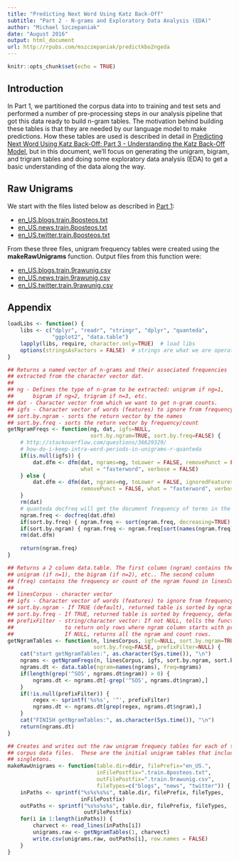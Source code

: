 ```yaml
---
title: "Predicting Next Word Using Katz Back-Off"
subtitle: "Part 2 - N-grams and Exploratory Data Analysis (EDA)"
author: "Michael Szczepaniak"
date: "August 2016"
output: html_document
url: http://rpubs.com/mszczepaniak/predictkbo2ngeda
---
```


```r
knitr::opts_chunk$set(echo = TRUE)
```

## Introduction
In Part 1, we partitioned the corpus data into to training and test sets and performed a number of pre-processing steps in our analysis pipeline that got this data ready to build n-gram tables.  The motivation behind building these tables is that they are needed by our language model to make predictions.  How these tables are used is described in detail in [Predicting Next Word Using Katz Back-Off: Part 3 - Understanding the Katz Back-Off Model](http://rpubs.com/mszczepaniak/predictkbo3model), but in this document, we'll focus on generating the unigram, bigram, and trigram tables and doing some exploratory data analysis (EDA) to get a basic understanding of the data along the way.

## Raw Unigrams
We start with the files listed below as described in [Part 1](http://rpubs.com/mszczepaniak/predictkbo1preproc):

+ [en_US.blogs.train.8posteos.txt](https://www.dropbox.com/s/9dx3oo1w5uf8n1t/en_US.blogs.train.8posteos.txt?dl=1)
+ [en_US.news.train.8posteos.txt](https://www.dropbox.com/s/54cvi36161y6pvk/en_US.news.train.8posteos.txt?dl=1)
+ [en_US.twitter.train.8posteos.txt](https://www.dropbox.com/s/6ayhavfnzs5lmqa/en_US.twitter.train.8posteos.txt?dl=1)

From these three files, unigram frequency tables were created using the **makeRawUnigrams** function. Output files from this function were:

+ [en_US.blogs.train.9rawunig.csv](https://www.dropbox.com/s/pv16pe6buubsz4n/en_US.blogs.train.9rawunig.csv?dl=1)
+ [en_US.news.train.9rawunig.csv](https://www.dropbox.com/s/4u90r188ht2etic/en_US.news.train.9rawunig.csv?dl=1)
+ [en_US.twitter.train.9rawunig.csv](https://www.dropbox.com/s/2sskj3taoq9bkbi/en_US.twitter.train.9rawunig.csv?dl=1)



## Appendix

```r
loadLibs <- function() {
    libs <- c("dplyr", "readr", "stringr", "dplyr", "quanteda",
              "ggplot2", "data.table")
    lapply(libs, require, character.only=TRUE)  # load libs
    options(stringsAsFactors = FALSE)  # strings are what we are operating on...
}

## Returns a named vector of n-grams and their associated frequencies
## extracted from the character vector dat.
##
## ng - Defines the type of n-gram to be extracted: unigram if ng=1,
##      bigram if ng=2, trigram if n=3, etc.
## dat - Character vector from which we want to get n-gram counts.
## igfs - Character vector of words (features) to ignore from frequency table
## sort.by.ngram - sorts the return vector by the names
## sort.by.freq - sorts the return vector by frequency/count
getNgramFreqs <- function(ng, dat, igfs=NULL,
                          sort.by.ngram=TRUE, sort.by.freq=FALSE) {
    # http://stackoverflow.com/questions/36629329/
    # how-do-i-keep-intra-word-periods-in-unigrams-r-quanteda
    if(is.null(igfs)) {
        dat.dfm <- dfm(dat, ngrams=ng, toLower = FALSE, removePunct = FALSE,
                       what = "fasterword", verbose = FALSE)
    } else {
        dat.dfm <- dfm(dat, ngrams=ng, toLower = FALSE, ignoredFeatures=igfs,
                       removePunct = FALSE, what = "fasterword", verbose = FALSE)
    }
    rm(dat)
    # quanteda docfreq will get the document frequency of terms in the dfm
    ngram.freq <- docfreq(dat.dfm)
    if(sort.by.freq) { ngram.freq <- sort(ngram.freq, decreasing=TRUE) }
    if(sort.by.ngram) { ngram.freq <- ngram.freq[sort(names(ngram.freq))] }
    rm(dat.dfm)
    
    return(ngram.freq)
}

## Returns a 2 column data.table. The first column (ngram) contains the
## unigram (if n=1), the bigram (if n=2), etc.. The second column
## (freq) contains the frequency or count of the ngram found in linesCorpus.
##
## linesCorpus - character vector
## igfs - Character vector of words (features) to ignore from frequency table
## sort.by.ngram - If TRUE (default), returned table is sorted by ngram
## sort.by.freq - If TRUE, returned table is sorted by frequency, default=FALSE
## prefixFilter - string/character vector: If not NULL, tells the function
##                to return only rows where ngram column starts with prefixFilter.
##                If NULL, returns all the ngram and count rows.
getNgramTables <- function(n, linesCorpus, igfs=NULL, sort.by.ngram=TRUE,
                           sort.by.freq=FALSE, prefixFilter=NULL) {
    cat("start getNgramTables:", as.character(Sys.time()), "\n")
    ngrams <- getNgramFreqs(n, linesCorpus, igfs, sort.by.ngram, sort.by.freq)
    ngrams.dt <- data.table(ngram=names(ngrams), freq=ngrams)
    if(length(grep('^SOS', ngrams.dt$ngram)) > 0) {
        ngrams.dt <- ngrams.dt[-grep('^SOS', ngrams.dt$ngram),]
    }
    if(!is.null(prefixFilter)) {
        regex <- sprintf('%s%s', '^', prefixFilter)
        ngrams.dt <- ngrams.dt[grep(regex, ngrams.dt$ngram),]
    }
    cat("FINISH getNgramTables:", as.character(Sys.time()), "\n")
    return(ngrams.dt)
}

## Creates and writes out the raw unigram frequecy tables for each of the 
## corpus data files.  These are the initial unigram tables that include the
## singletons.
makeRawUnigrams <- function(table.dir=ddir, filePrefix="en_US.",
                            inFilePostfix=".train.8posteos.txt",
                            outFilePostfix=".train.9rawunig.csv",
                            fileTypes=c("blogs", "news", "twitter")) {
    inPaths <- sprintf("%s%s%s%s", table.dir, filePrefix, fileTypes,
                       inFilePostfix)
    outPaths <- sprintf("%s%s%s%s", table.dir, filePrefix, fileTypes,
                        outFilePostfix)
    for(i in 1:length(inPaths)) {
        charvect <- read_lines(inPaths[i])
        unigrams.raw <- getNgramTables(1, charvect)
        write.csv(unigrams.raw, outPaths[i], row.names = FALSE)
    }
}




```



